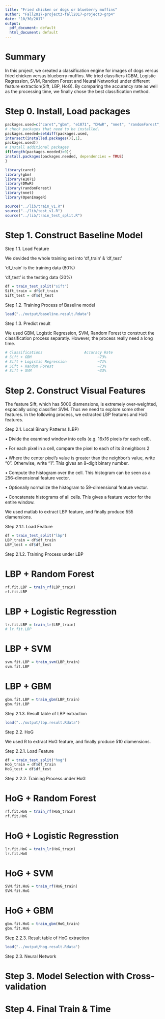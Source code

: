 ```yaml
---
title: "Fried chicken or dogs or blueberry muffins"
author: "Fall2017-project3-fall2017-project3-grp4"
date: "10/30/2017"
output:
  pdf_document: default
  html_document: default
---
```


# Summary

In this project, we created a classification engine for images of dogs versus fried chicken versus blueberry muffins. We tried classifiers (GBM, Logistic Regression, SVM, Random Forest and Neural Networks) under different feature extraction(Sift, LBP, HoG). By comparing the accurancy rate as well as the processing time, we finally chose the best classification method.

# Step 0. Install, Load packages 

```r
packages.used=c("caret","gbm", "e1071", "DMwR", "nnet", "randomForest","OpenImageR")
# check packages that need to be installed.
packages.needed=setdiff(packages.used,
intersect(installed.packages()[,1],
packages.used))
# install additional packages
if(length(packages.needed)>0){
install.packages(packages.needed, dependencies = TRUE)
}

library(caret)
library(gbm)
library(e1071)
library(DMwR)
library(randomForest)
library(nnet)
library(OpenImageR)

source("../lib/train_v1.R")
source("../lib/test_v1.R")
source("../lib/train_test_split.R")

```

# Step 1. Construct Baseline Model

 Step 1.1. Load Feature
 
 We devided the whole training set into 'df_train' & 'df_test'
 
 'df_train' is the training data (80%)                               
 
 'df_test' is the testing data (20%) 
 
```r

df = train_test_split("sift") 
Sift_train = df$df_train
Sift_test = df$df_test
```

 Step 1.2. Training Process of Baseline model

```r

load("../output/baseline.result.Rdata")

```

 Step 1.3. Predict result
 
 We used GBM, Logistic Regression, SVM, Random Forest to construct the classification process
 separatly. However, the process really need a long time.
  
```r
# Classifications                   Accuracy Rate
# Sift + GBM                              ~73%
# Sift + Logistic Regression              ~71%
# Sift + Random Forest                    ~73%
# Sift + SVM                              ~33%
```

# Step 2. Construct Visual Features

The feature Sift, which has 5000 diamensions, is extremely over-weighted, espacially using classifier SVM. Thus we need to explore some other features. In the following process, we extracted LBP features and HoG features.

 Step 2.1. Local Binary Patterns (LBP)
 
 • Divide the examined window into cells (e.g. 16x16 pixels for each cell).
 
 • For each pixel in a cell, compare the pixel to each of its 8 neighbors 2
 
 • Where the center pixel’s value is greater than the neighbor’s value, write “0”. Otherwise, write
 “1”. This gives an 8-digit binary number.
 
 • Compute the histogram over the cell. This histogram can be seen as a 256-dimensional feature
 vector.
 
 • Optionally normalize the histogram to 59-dimensional feature vector.
 
 • Concatenate histograms of all cells. This gives a feature vector for the entire window.
 
 We used matlab to extract LBP feature, and finally produce 555 diamensions.
 
 Step 2.1.1. Load Feature
 
```r

df = train_test_split("lbp") 
LBP_train = df$df_train
LBP_test = df$df_test
```

 Step 2.1.2. Training Process under LBP
 
# LBP + Random Forest

```r
rf.fit.LBP = train_rf(LBP_train)
rf.fit.LBP
```

# LBP + Logistic Regresstion

```r
lr.fit.LBP = train_lr(LBP_train)
# lr.fit.LBP
```

# LBP + SVM

```r
svm.fit.LBP = train_svm(LBP_train)
svm.fit.LBP
```

# LBP + GBM

```r
gbm.fit.LBP = train_gbm(LBP_train)
gbm.fit.LBP
```

 Step 2.1.3. Result table of LBP extraction

```r
load("../output/lbp.result.Rdata")

```

 Step 2.2. HoG
 
 We used R to extract HoG feature, and finally produce 510 diamensions.
 
 Step 2.2.1. Load Feature
 
```r

df = train_test_split("hog") 
HoG_train = df$df_train
HoG_test = df$df_test

```

 Step 2.2.2. Training Process under HoG

# HoG + Random Forest

```r
rf.fit.HoG = train_rf(HoG_train)
rf.fit.HoG
```

# HoG + Logistic Regresstion

```r
lr.fit.HoG = train_lr(HoG_train)
lr.fit.HoG
```

# HoG + SVM

```r
SVM.fit.HoG = train_rf(HoG_train)
SVM.fit.HoG
```

# HoG + GBM

```r
gbm.fit.HoG = train_gbm(HoG_train)
gbm.fit.HoG
```

 Step 2.2.3. Result table of HoG extraction

```r

load("../output/hog.result.Rdata")

```

 Step 2.3. Neural Network
 
# Step 3. Model Selection with Cross-validation

# Step 4. Final Train & Time



